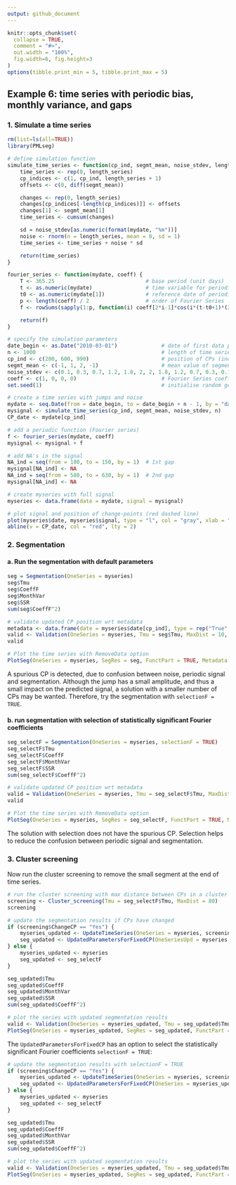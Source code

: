 ```yaml
---
output: github_document
---
```


<!-- Example6.md is generated from Example6.Rmd. Please edit that file -->

```r
knitr::opts_chunk$set(
  collapse = TRUE,
  comment = "#>",
  out.width = "100%",
  fig.width=6, fig.height=3
)
options(tibble.print_min = 5, tibble.print_max = 5)
```

## Example 6: time series with periodic bias, monthly variance, and gaps

### 1. Simulate a time series 

```r
rm(list=ls(all=TRUE))
library(PMLseg)

# define simulation function
simulate_time_series <- function(cp_ind, segmt_mean, noise_stdev, length_series) {
    time_series <- rep(0, length_series)
    cp_indices <- c(1, cp_ind, length_series + 1)
    offsets <- c(0, diff(segmt_mean))

    changes <- rep(0, length_series)
    changes[cp_indices[-length(cp_indices)]] <- offsets
    changes[1] <- segmt_mean[1]
    time_series <- cumsum(changes)

    sd = noise_stdev[as.numeric(format(mydate, "%m"))]
    noise <- rnorm(n = length_series, mean = 0, sd = 1)
    time_series <- time_series + noise * sd

    return(time_series)
}

fourier_series <- function(mydate, coeff) {
    T <- 365.25                             # base period (unit days)
    t <- as.numeric(mydate)                 # time variable for periodic function
    t0 <- as.numeric(mydate[1])             # reference date of periodic function is first date of time series
    p <- length(coeff) / 2                  # order of Fourier Series
    f <- rowSums(sapply(1:p, function(i) coeff[2*i-1]*cos(i*(t-t0+1)*(2*pi)/T) + coeff[2*i]*sin(i*(t-t0+1)*(2*pi)/T)))

    return(f)
}

# specify the simulation parameters
date_begin <- as.Date("2010-03-01")              # date of first data point
n <- 1000                                        # length of time series
cp_ind <- c(200, 600, 990)                       # position of CPs (index in time series)
segmt_mean <- c(-1, 1, 2, -1)                    # mean value of segments
noise_stdev <- c(0.1, 0.3, 0.7, 1.2, 1.8, 2, 2, 1.8, 1.2, 0.7, 0.3, 0.1) # 12 values, one per month (Jan to Dec)
coeff <- c(1, 0, 0, 0)                           # Fourier Series coefficients (cos1, sin1, cos2, sin2...) up to order 4
set.seed(1)                                      # initialise random generator

# create a time series with jumps and noise
mydate <- seq.Date(from = date_begin, to = date_begin + n - 1, by = "day")
mysignal <- simulate_time_series(cp_ind, segmt_mean, noise_stdev, n)
CP_date <- mydate[cp_ind]

# add a periodic function (Fourier series)
f <- fourier_series(mydate, coeff)
mysignal <- mysignal + f

# add NA's in the signal
NA_ind = seq(from = 100, to = 150, by = 1)  # 1st gap
mysignal[NA_ind] <- NA
NA_ind = seq(from = 580, to = 630, by = 1)  # 2nd gap 
mysignal[NA_ind] <- NA

# create myseries with full signal
myseries <- data.frame(date = mydate, signal = mysignal)

# plot signal and position of change-points (red dashed line)
plot(myseries$date, myseries$signal, type = "l", col = "gray", xlab = "date", ylab = "signal", main="Simulated time series")
abline(v = CP_date, col = "red", lty = 2)
```

### 2. Segmentation

#### a. Run the segmentation with default parameters

```r
seg = Segmentation(OneSeries = myseries)
seg$Tmu
seg$CoeffF
seg$MonthVar
seg$SSR
sum(seg$CoeffF^2)

# validate updated CP position wrt metadata
metadata <- data.frame(date = myseries$date[cp_ind], type = rep("True", (length(cp_ind))))
valid <- Validation(OneSeries = myseries, Tmu = seg$Tmu, MaxDist = 10, Metadata = metadata)
valid

# Plot the time series with RemoveData option
PlotSeg(OneSeries = myseries, SegRes = seg, FunctPart = TRUE, Metadata = metadata, Validated_CP_Meta = valid)
```

A spurious CP is detected, due to confusion between noise, periodic signal and segmentation. 
Although the jump has a small amplitude, and thus a small impact on the predicted signal, a solution with a smaller number of CPs may be wanted.
Therefore, try the segmentation with ```selectionF = TRUE```.

#### b. run segmentation with selection of statistically significant Fourier coefficients

```r
seg_selectF = Segmentation(OneSeries = myseries, selectionF = TRUE)
seg_selectF$Tmu
seg_selectF$CoeffF
seg_selectF$MonthVar
seg_selectF$SSR
sum(seg_selectF$CoeffF^2)

# validate updated CP position wrt metadata
valid = Validation(OneSeries = myseries, Tmu = seg_selectF$Tmu, MaxDist = 10, Metadata = metadata)
valid

# Plot the time series with RemoveData option
PlotSeg(OneSeries = myseries, SegRes = seg_selectF, FunctPart = TRUE, Metadata = metadata, Validated_CP_Meta = valid)
```

The solution with selection does not have the spurious CP. Selection helps to reduce the confusion between periodic signal and segmentation.

### 3. Cluster screening 

Now run the cluster screening to remove the small segment at the end of time series.

```r
# run the cluster screening with max distance between CPs in a cluster of 80 days
screening <- Cluster_screening(Tmu = seg_selectF$Tmu, MaxDist = 80)
screening

# update the segmentation results if CPs have changed
if (screening$ChangeCP == "Yes") {
    myseries_updated <- UpdateTimeSeries(OneSeries = myseries, screening$RemoveData)
    seg_updated <- UpdatedParametersForFixedCP(OneSeriesUpd = myseries, UpdatedCP = screening$UpdatedCP, FunctPart=TRUE)
} else {
    myseries_updated <- myseries
    seg_updated <- seg_selectF
}

seg_updated$Tmu
seg_updated$CoeffF
seg_updated$MonthVar
seg_updated$SSR
sum(seg_updated$CoeffF^2)

# plot the series with updated segmentation results
valid <- Validation(OneSeries = myseries_updated, Tmu = seg_updated$Tmu, MaxDist = 10, Metadata = metadata)
PlotSeg(OneSeries = myseries_updated, SegRes = seg_updated, FunctPart = TRUE, Metadata = metadata, Validated_CP_Meta = valid)
```

The ```UpdatedParametersForFixedCP``` has an option to select the statistically significant Fourier coefficients ```selectionF = TRUE```:

```r
# update the segmentation results with selectionF = TRUE
if (screening$ChangeCP == "Yes") {
    myseries_updated <- UpdateTimeSeries(OneSeries = myseries, screening$RemoveData)
    seg_updated <- UpdatedParametersForFixedCP(OneSeries = myseries_updated, UpdatedCP = screening$UpdatedCP, FunctPart=TRUE, selectionF = TRUE)
} else {
    myseries_updated <- myseries
    seg_updated <- seg_selectF
}

seg_updated$Tmu
seg_updated$CoeffF
seg_updated$MonthVar
seg_updated$SSR
sum(seg_updated$CoeffF^2)

# plot the series with updated segmentation results
valid <- Validation(OneSeries = myseries_updated, Tmu = seg_updated$Tmu, MaxDist = 10, Metadata = metadata)
PlotSeg(OneSeries = myseries_updated, SegRes = seg_updated, FunctPart = TRUE, Metadata = metadata, Validated_CP_Meta = valid)
```


